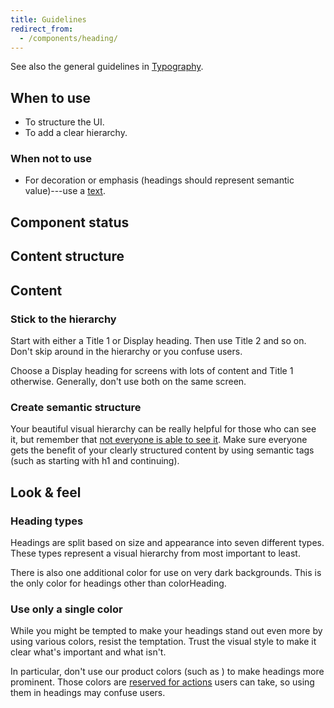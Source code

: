 ```yaml
---
title: Guidelines
redirect_from:
  - /components/heading/
---
```


<ReactExample exampleId="Heading-default" />

See also the general guidelines in [Typography](/foundation/typography/).

## When to use

- To structure the UI.
- To add a clear hierarchy.

### When not to use

- For decoration or emphasis (headings should represent semantic value)---use a [text](/components/text/text/).

## Component status

<ComponentStatus component="Heading" />

## Content structure

<FigmaFile
  file="4QJZqvBvRrLu6t9mwObCkA"
  node="0%3A237"
  alt="1st level heading: opens every page; 2nd level heading: opens sections with grouped content; 3rd level heading: following the content hierarchy when more structure is needed."
/>

## Content

### Stick to the hierarchy

Start with either a Title 1 or Display heading.
Then use Title 2 and so on.
Don't skip around in the hierarchy or you confuse users.

Choose a Display heading for screens with lots of content and Title 1 otherwise.
Generally, don't use both on the same screen.

<Guideline type="do" title="Respect the hierarchy">

<FigmaFile
  file="fannvRpkOJK6uxxT33EKaa"
  node="62%3A5"
  alt="Headings with (from the top) and h1, an h2, some text, an h2, and some text."
/>
<FigmaFile
  file="fannvRpkOJK6uxxT33EKaa"
  node="61%3A0"
  alt="Headings with (from the top) and h1, an h4, some text, an h3, and some text."
/>

</Guideline>

### Create semantic structure

Your beautiful visual hierarchy can be really helpful for those who can see it,
but remember that [not everyone is able to see it](/foundation/accessibility/).
Make sure everyone gets the benefit of your clearly structured content by using semantic tags
(such as starting with h1 and continuing).

## Look & feel

### Heading types

Headings are split based on size and appearance into seven different types.
These types represent a visual hierarchy from most important to least.

<ReactExample exampleId="Heading-types" />

There is also one additional color for use on very dark backgrounds.
This is the only color for headings other than colorHeading.

<ReactExample exampleId="Heading-inverted" />

### Use only a single color

While you might be tempted to make your headings stand out even more by using various colors,
resist the temptation.
Trust the visual style to make it clear what's important and what isn't.

In particular, don't use our product colors (such as <InlineToken name="paletteProductNormal" alternateName />)
to make headings more prominent.
Those colors are [reserved for actions](/foundation/color/#actionable-colors) users can take,
so using them in headings may confuse users.

<Guideline type="do" title="Use heading color">

<FigmaFile
  file="fannvRpkOJK6uxxT33EKaa"
  node="63%3A0"
  alt="A heading in the middle of text with everything in the same color."
/>
<FigmaFile
  file="fannvRpkOJK6uxxT33EKaa"
  node="64%3A6"
  alt="A heading in the middle of text with the heading in green."
/>

</Guideline>
